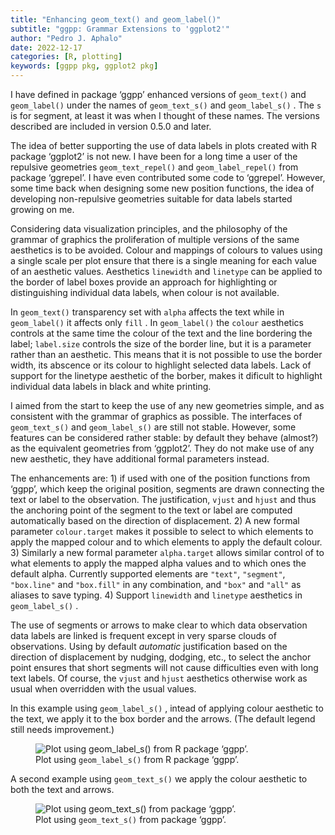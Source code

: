```yaml
---
title: "Enhancing geom_text() and geom_label()"
subtitle: "ggpp: Grammar Extensions to 'ggplot2'"
author: "Pedro J. Aphalo"
date: 2022-12-17
categories: [R, plotting]
keywords: [ggpp pkg, ggplot2 pkg]
---
```


I have defined in package 'ggpp' enhanced versions of `geom_text()` and `geom_label()` under the names of `geom_text_s()` and `geom_label_s()` . The `s` is for segment, at least it was when I thought of these names. The versions described are included in version 0.5.0 and later.

The idea of better supporting the use of data labels in plots created with R package 'ggplot2' is not new. I have been for a long time a user of the repulsive geometries `geom_text_repel()` and `geom_label_repel()` from package 'ggrepel'. I have even contributed some code to 'ggrepel'. However, some time back when designing some new position functions, the idea of developing non-repulsive geometries suitable for data labels started growing on me.

Considering data visualization principles, and the philosophy of the grammar of graphics the proliferation of multiple versions of the same aesthetics is to be avoided. Colour and mappings of colours to values using a single scale per plot ensure that there is a single meaning for each value of an aesthetic values. Aesthetics `linewidth` and `linetype` can be applied to the border of label boxes provide an approach for highlighting or distinguishing individual data labels, when colour is not available.

In `geom_text()` transparency set with `alpha` affects the text while in `geom_label()` it affects only `fill` . In `geom_label()` the `colour` aesthetics controls at the same time the colour of the text and the line bordering the label; `label.size` controls the size of the border line, but it is a parameter rather than an aesthetic. This means that it is not possible to use the border width, its abscence or its colour to highlight selected data labels. Lack of support for the linetype aesthetic of the borber, makes it dificult to highlight individual data labels in black and white printing.

I aimed from the start to keep the use of any new geometries simple, and as consistent with the grammar of graphics as possible. The interfaces of `geom_text_s()` and `geom_label_s()` are still not stable. However, some features can be considered rather stable: by default they behave (almost?) as the equivalent geometries from 'ggplot2'. They do not make use of any new aesthetic, they have additional formal parameters instead.

The enhancements are: 1) if used with one of the position functions from 'ggpp', which keep the original position, segments are drawn connecting the text or label to the observation. The justification, `vjust` and `hjust` and thus the anchoring point of the segment to the text or label are computed automatically based on the direction of displacement. 2) A new formal parameter `colour.target` makes it possible to select to which elements to apply the mapped colour and to which elements to apply the default colour. 3) Similarly a new formal parameter `alpha.target` allows similar control of to what elements to apply the mapped alpha values and to which ones the default alpha. Currently supported elements are `"text"`, `"segment"`, `"box.line"` and `"box.fill"` in any combination, and `"box"` and `"all"` as aliases to save typing. 4) Support `linewidth` and `linetype` aesthetics in `geom_label_s()` .

The use of segments or arrows to make clear to which data observation data labels are linked is frequent except in very sparse clouds of observations. Using by default <em>automatic</em> justification based on the direction of displacement by nudging, dodging, etc., to select the anchor point ensures that short segments will not cause difficulties even with long text labels. Of course, the `vjust` and `hjust` aesthetics otherwise work as usual when overridden with the usual values.

In this example using `geom_label_s()` , intead of applying colour aesthetic to the text, we apply it to the box border and the arrows. (The default legend still needs improvement.)

![Plot using `geom_label_s()` from R package 'ggpp'.](/posts/Enhancing-geom-text/geom-label-s.png){fig-alt="Plot" fig-align="center"}

A second example using `geom_text_s()` we apply the colour aesthetic to both the text and arrows.

![Plot using `geom_text_s()` from package 'ggpp'.](/posts/Enhancing-geom-text/geom-text-s.png){fig-alt="Plot" fig-align="center"}
